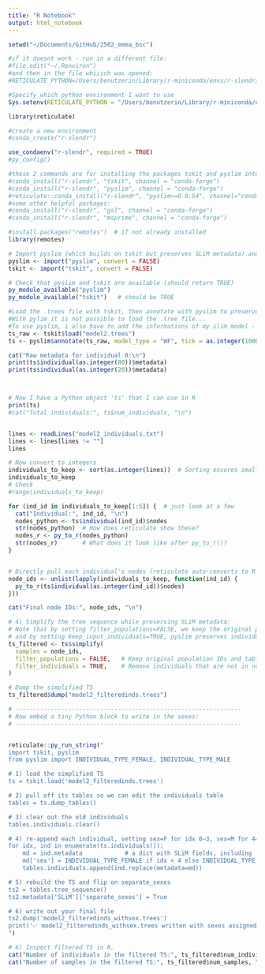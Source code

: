 ```yaml
---
title: "R Notebook"
output: html_notebook
---
```

 

```r
setwd("~/Documents/GitHub/2502_emma_bsc")

#if it doesnt work - run in a different file: 
#file.edit("~/.Renviron")
#and then in the file whiiich was opened: 
#RETICULATE_PYTHON=/Users/benutzerin/Library/r-miniconda/envs/r-slendr/bin/python

#Specify which python environment I want to use
Sys.setenv(RETICULATE_PYTHON = "/Users/benutzerin/Library/r-miniconda/envs/r-slendr/bin/python")

library(reticulate)

#create a new environment
#conda_create("r-slendr")

use_condaenv("r-slendr", required = TRUE)
#py_config()

#these 2 commands are for installing the packages tskit and pyslim into python. 
#conda_install("r-slendr", "tskit", channel = "conda-forge")
#conda_install("r-slendr", "pyslim", channel = "conda-forge")
#reticulate::conda_install("r-slendr", "pyslim>=0.0.54", channel="conda-forge")
#some other helpful packages:
#conda_install("r-slendr", "gsl", channel = "conda-forge")
#conda_install("r-slendr", "msprime", channel = "conda-forge")

#install.packages("remotes")  # if not already installed
library(remotes)

# Import pyslim (which builds on tskit but preserves SLiM metadata) and tskit
pyslim <- import("pyslim", convert = FALSE)
tskit <- import("tskit", convert = FALSE)

# Check that pyslim and tskit are available (should return TRUE)
py_module_available("pyslim")
py_module_available("tskit")   # should be TRUE

#Load the .trees file with tskit, then annotate with pyslim to preserve SLiM metadata like relatedness
#With pylim it is not possible to load the .tree file...
#To use pyslim, i also have to add the informations of my slim model - it is a WF model and ends at tick 100036 - you also have to tell pyslim to treat individuals as seperate sexes!
ts_raw <- tskit$load("model2.trees")
ts <- pyslim$annotate(ts_raw, model_type = "WF", tick = as.integer(100036))      

cat("Raw metadata for individual 0:\n")
print(ts$individual(as.integer(80))$metadata)
print(ts$individual(as.integer(20))$metadata)



# Now I have a Python object 'ts' that I can use in R
print(ts)
#cat("Total individuals:", ts$num_individuals, "\n")


lines <- readLines("model2_individuals.txt")
lines <- lines[lines != ""]
lines

# Now convert to integers
individuals_to_keep <- sort(as.integer(lines))  # Sorting ensures smallest ID comes first
individuals_to_keep
# Check
#range(individuals_to_keep)

for (ind_id in individuals_to_keep[1:5]) {  # just look at a few
  cat("Individual:", ind_id, "\n")
  nodes_python <- ts$individual(ind_id)$nodes
  str(nodes_python)  # How does reticulate show these? 
  nodes_r <- py_to_r(nodes_python)
  str(nodes_r)       # What does it look like after py_to_r()?
}


# Directly pull each individual's nodes (reticulate auto-converts to R ints)
node_ids <- unlist(lapply(individuals_to_keep, function(ind_id) {
  py_to_r(ts$individual(as.integer(ind_id))$nodes)
}))

cat("Final node IDs:", node_ids, "\n")

# 4) Simplify the tree sequence while preserving SLiM metadata:
# Note that by setting filter_populations=FALSE, we keep the original population table,
# and by setting keep_input_individuals=TRUE, pyslim preserves individual-level SLiM metadata (e.g., relatedness).
ts_filtered <- ts$simplify(
  samples = node_ids,
  filter_populations = FALSE,   # Keep original population IDs and table
  filter_individuals = TRUE,    # Remove individuals that are not in node_ids
)

# Dump the simplified TS
ts_filtered$dump("model2_filteredinds.trees")

# ----------------------------------------------------------------
# Now embed a tiny Python block to write in the sexes:
# ----------------------------------------------------------------


reticulate::py_run_string("
import tskit, pyslim
from pyslim import INDIVIDUAL_TYPE_FEMALE, INDIVIDUAL_TYPE_MALE

# 1) load the simplified TS
ts = tskit.load('model2_filteredinds.trees')

# 2) pull off its tables so we can edit the individuals table
tables = ts.dump_tables()

# 3) clear out the old individuals
tables.individuals.clear()

# 4) re‑append each individual, setting sex=F for idx 0–3, sex=M for 4–7
for idx, ind in enumerate(ts.individuals()):
    md = ind.metadata            # a dict with SLiM fields, including 'sex' :contentReference[oaicite:0]{index=0}
    md['sex'] = INDIVIDUAL_TYPE_FEMALE if idx < 4 else INDIVIDUAL_TYPE_MALE
    tables.individuals.append(ind.replace(metadata=md))

# 5) rebuild the TS and flip on separate_sexes
ts2 = tables.tree_sequence()
ts2.metadata['SLiM']['separate_sexes'] = True

# 6) write out your final file
ts2.dump('model2_filteredinds_withsex.trees')
print('✅ model2_filteredinds_withsex.trees written with sexes assigned')
")

# 6) Inspect filtered TS in R.
cat("Number of individuals in the filtered TS:", ts_filtered$num_individuals, "\n")
cat("Number of samples in the filtered TS:", ts_filtered$num_samples, "\n")



```

